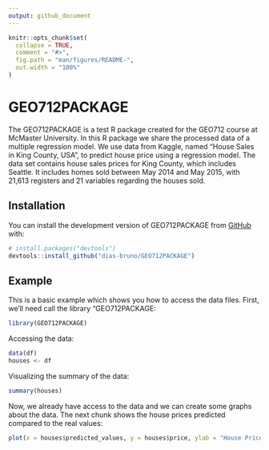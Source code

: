 ```yaml
---
output: github_document
---
```


<!-- README.md is generated from README.Rmd. Please edit that file -->

```r
knitr::opts_chunk$set(
  collapse = TRUE,
  comment = "#>",
  fig.path = "man/figures/README-",
  out.width = "100%"
)
```

# GEO712PACKAGE

The GEO712PACKAGE is a test R package created for the GEO712 course at McMaster University. In this R package we share the processed data of a multiple regression model. We use data from Kaggle, named "House Sales in King County, USA", to predict house price using a regression model. The data set contains house sales prices for King County, which includes Seattle. It includes homes sold between May 2014 and May 2015, with 21,613 registers and 21 variables regarding the houses sold.

## Installation

You can install the development version of GEO712PACKAGE from [GitHub](https://github.com/) with:

``` r
# install.packages("devtools")
devtools::install_github("dias-bruno/GEO712PACKAGE")
```

## Example

This is a basic example which shows you how to access the data files. First, we'll need call the library "GEO712PACKAGE:

```r
library(GEO712PACKAGE)
```

Accessing the data:

```r
data(df)
houses <- df
```

Visualizing the summary of the data:

```r
summary(houses)
```

Now, we already have access to the data and we can create some graphs about the data. The next chunk shows the house prices predicted compared to the real values:

```r
plot(x = houses$predicted_values, y = houses$price, ylab = "House Price ($)", xlab = "Price ($) Predicted", col='red', cex = 0.5, pch = 19) + abline(lm(houses$price ~ houses$predicted_values), lwd=2, col='blue')
```
